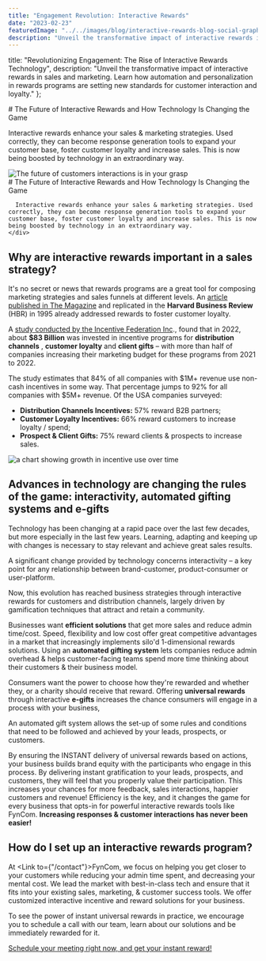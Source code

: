 ```yaml
---
title: "Engagement Revolution: Interactive Rewards"
date: "2023-02-23"
featuredImage: "../../images/blog/interactive-rewards-blog-social-graphic.jpg"
description: "Unveil the transformative impact of interactive rewards in sales and marketing. Learn how automation and personalization in rewards programs are setting new standards for customer interaction and loyalty."
---
```



  title: "Revolutionizing Engagement: The Rise of Interactive Rewards Technology",
  description: "Unveil the transformative impact of interactive rewards in sales and marketing. Learn how automation and personalization in rewards programs are setting new standards for customer interaction and loyalty."
};

<Wrapper seo={meta}>
  # The Future of Interactive Rewards and How Technology Is Changing the Game

  Interactive rewards enhance your sales & marketing strategies. Used correctly, they can become response generation tools to expand your customer base, foster customer loyalty and increase sales. This is now being boosted by technology in an extraordinary way.

  [//]: # (change the size of this image to more appropriate one)
  <div className="use-case-section">
    <div className="use-case-image">
      <img src={futureRewards} alt="The future of customers interactions is in your grasp" />
    </div>
    <div className="use-case-description">
      # The Future of Interactive Rewards and How Technology Is Changing the Game

      Interactive rewards enhance your sales & marketing strategies. Used correctly, they can become response generation tools to expand your customer base, foster customer loyalty and increase sales. This is now being boosted by technology in an extraordinary way.
    </div>

  </div>


  ## **Why are interactive rewards important in a sales strategy?**

  It's no secret or news that rewards programs are a great tool for composing marketing strategies and sales funnels at different levels. An [article published in The Magazine](https://hbr.org/1995/05/do-rewards-really-create-loyalty) and replicated in the **Harvard Business Review** (HBR) in 1995 already addressed rewards to foster customer loyalty.

  A [study conducted by the Incentive Federation Inc](https://www.incentivefederation.org/)., found that in 2022, about **$83 Billion** was invested in incentive programs for **distribution channels** , **customer loyalty** and **client gifts** – with more than half of companies increasing their marketing budget for these programs from 2021 to 2022.

  The study estimates that 84% of all companies with $1M+ revenue use non-cash incentives in some way. That percentage jumps to 92% for all companies with $5M+ revenue. Of the USA companies surveyed:

  - **Distribution Channels Incentives:** 57% reward B2B partners;
  - **Customer Loyalty Incentives:** 66% reward customers to increase loyalty / spend;
  - **Prospect & Client Gifts:** 75% reward clients & prospects to increase sales.

  <img src={incentive} alt="a chart showing growth in incentive use over time" />

  ## **Advances in technology are changing the rules of the game: interactivity, automated gifting systems and e-gifts**

  Technology has been changing at a rapid pace over the last few decades, but more especially in the last few years. Learning, adapting and keeping up with changes is necessary to stay relevant and achieve great sales results.

  A significant change provided by technology concerns interactivity – a key point for any relationship between brand-customer, product-consumer or user-platform.

  Now, this evolution has reached business strategies through interactive rewards for customers and distribution channels, largely driven by gamification techniques that attract and retain a community.

  Businesses want **efficient solutions** that get more sales and reduce admin time/cost. Speed, flexibility and low cost offer great competitive advantages in a market that increasingly implements silo'd 1-dimensional rewards solutions. Using an **automated gifting system** lets companies reduce admin overhead & helps customer-facing teams spend more time thinking about their customers & their business model.

  Consumers want the power to choose how they're rewarded and whether they, or a charity should receive that reward. Offering **universal rewards** through interactive **e-gifts** increases the chance consumers will engage in a process with your business,

  An automated gift system allows the set-up of some rules and conditions that need to be followed and achieved by your leads, prospects, or customers.

  By ensuring the INSTANT delivery of universal rewards based on actions, your business builds brand equity with the participants who engage in this process. By delivering instant gratification to your leads, prospects, and customers, they will feel that you properly value their participation. This increases your chances for more feedback, sales interactions, happier customers and revenue! Efficiency is the key, and it changes the game for every business that opts-in for powerful interactive rewards tools like FynCom. **Increasing responses & customer interactions has never been easier!**

  ## **How do I set up an interactive rewards program?**

  At <Link to={"/contact"}>FynCom</Link>, we focus on helping you get closer to your customers while reducing your admin time spent, and decreasing your mental cost. We lead the market with best-in-class tech and ensure that it fits into your existing sales, marketing, & customer success tools. We offer customized interactive incentive and reward solutions for your business.

  To see the power of instant universal rewards in practice, we encourage you to schedule a call with our team, learn about our solutions and be immediately rewarded for it.

  <div className="button-container">
    <a className="learn-more-btn cash centered" href="https://calendly.com/adrian-fyncom/30min">    Schedule your meeting right now, and get your instant reward!</a>
  </div> <br/>

</Wrapper>
